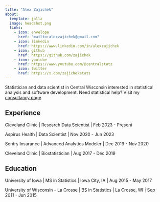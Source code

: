```yaml
---
title: "Alex Zajichek"
about:
  template: jolla
  image: headshot.png
  links:
    - icon: envelope
      href: "mailto:alexzajichek@gmail.com"
    - icon: linkedin
      href: https://www.linkedin.com/in/alexzajichek
    - icon: github
      href: https://github.com/zajichek
    - icon: youtube
      href: https://www.youtube.com/@centralstatz
    - icon: twitter
      href: https://x.com/zajichekstats
---
```


Statistician and data scientist in Central Wisconsin interested in statistical analysis and software development. Need statistical help? Visit my [consultancy page](https://www.centralstatz.com/).

## Experience

Cleveland Clinic | Research Data Scientist | Feb 2023 - Present

Aspirus Health | Data Scientist | Nov 2020 - Jun 2023

Sentry Insurance | Advanced Analytics Modeler | Dec 2019 - Nov 2020

Cleveland Clinic | Biostatistician | Aug 2017 - Dec 2019

## Education

University of Iowa | MS in Statistics | Iowa City, IA | Aug 2015 - May 2017

University of Wisconsin - La Crosse | BS in Statistics | La Crosse, WI | Sep 2011 - Jun 2015